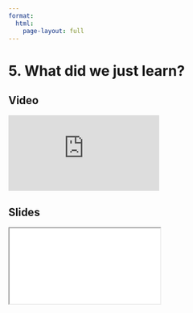 ```yaml
---
format:
  html:
    page-layout: full
---
```


# 5. What did we just learn?

::: {.panel-tabset .nav-pills} 

## Video

<iframe
    class="video"
    src="https://www.youtube.com/embed/xRymHB-ZXvU"
    title="Module 7 Video - What did we just learn?"
    frameborder="0"
    allow="accelerometer; autoplay; clipboard-write; encrypted-media; gyroscope; picture-in-picture"
    allowfullscreen
></iframe>

## Slides

<iframe
    class="slide-deck"
    src="slides/module7_end.html"
></iframe>

:::
